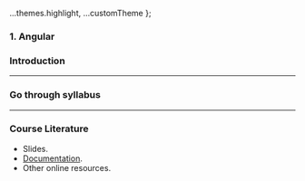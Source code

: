 
  ...themes.highlight,
  ...customTheme
};



### 1. Angular
### Introduction


---
### Go through syllabus


---
### Course Literature
* Slides.
* <a href="https://angular.io/docs" target="_blank">Documentation</a>.
* Other online resources.

